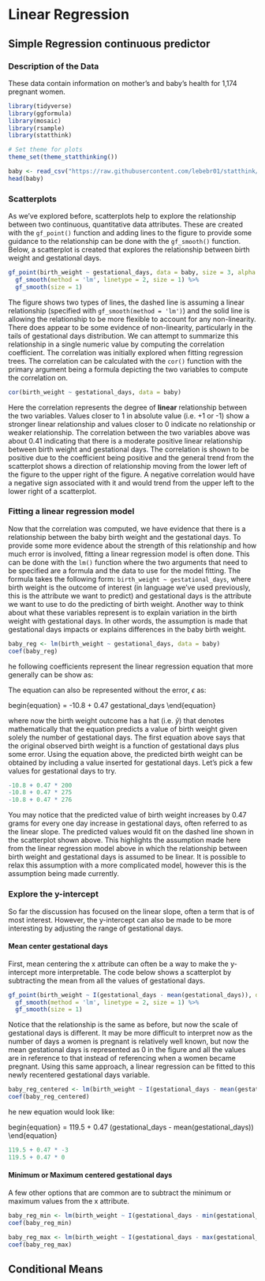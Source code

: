 # Linear Regression 

## Simple Regression continuous predictor
### Description of the Data
These data contain information on mother's and baby's health for 1,174 pregnant women.

```r
library(tidyverse)
library(ggformula)
library(mosaic)
library(rsample)
library(statthink)

# Set theme for plots
theme_set(theme_statthinking())

baby <- read_csv("https://raw.githubusercontent.com/lebebr01/statthink/master/data-raw/baby.csv")
head(baby)
```

<!--
### Explore relationships between two quantitative attributes
So far, the course has focused on exploring relationships between a quantitative and various qualitative (i.e. categorical or grouping) attributes. It is also common to want to explore relationships between two quantitative attributes. One way to visualize this type of relationship is with a scatterplot and this can be done with the `gf_point()` function. Similar to other multivariate figures, this function takes a formula as the input where the attribute of interest (log of salary here) is placed on the left hand side of the equation and the second attribute is placed on the right hand side of the equation. Below, the equation `log(Salary) ~ HmRun` means that the log salary is the attribute of interest (placed on the y-axis) is going to be plotted in conjunction with the number of home runs the player hit (placed on the x-axis). Let's look at the figure.



Another measure of association between two attributes is the correlation. This statistic gives a single number summary about the **linear** relationship between two quantitative attributes. The correlation ranges between -1 and +1 where 0 means no relationship. The closer the correlation gets to -1 or +1 indicates a stronger linear relationship between the two attributes. A correlation of -1 means the two attributes are inversely related, more specifically this means that as one goes up the other will tend to decrease. The opposite is true for a correlation of +1 indicating a positive relationship, as one attribute increases the other tends to increase as well.


-->

### Scatterplots
As we've explored before, scatterplots help to explore the relationship between two continuous, quantitative data attributes. These are created with the `gf_point()` function and adding lines to the figure to provide some guidance to the relationship can be done with the `gf_smooth()` function. Below, a scatterplot is created that explores the relationship between birth weight and gestational days.

```r
gf_point(birth_weight ~ gestational_days, data = baby, size = 3, alpha = .2) %>%
  gf_smooth(method = 'lm', linetype = 2, size = 1) %>%
  gf_smooth(size = 1)
```

The figure shows two types of lines, the dashed line is assuming a linear relationship (specified with `gf_smooth(method = 'lm')`) and the solid line is allowing the relationship to be more flexible to account for any non-linearity. There does appear to be some evidence of non-linearity, particularly in the tails of gestational days distribution. We can attempt to summarize this relationship in a single numeric value by computing the correlation coefficient. The correlation was initially explored when fitting regression trees. The correlation can be calculated with the `cor()` function with the primary argument being a formula depicting the two variables to compute the correlation on.

```r
cor(birth_weight ~ gestational_days, data = baby)
```

Here the correlation represents the degree of **linear** relationship between the two variables. Values closer to 1 in absolute value (i.e. +1 or -1) show a stronger linear relationship and values closer to 0 indicate no relationship or weaker relationship. The correlation between the two variables above was about 0.41 indicating that there is a moderate positive linear relationship between birth weight and gestational days. The correlation is shown to be positive due to the coefficient being positive and the general trend from the scatterplot shows a direction of relationship moving from the lower left of the figure to the upper right of the figure. A negative correlation would have a negative sign associated with it and would trend from the upper left to the lower right of a scatterplot.


### Fitting a linear regression model
Now that the correlation was computed, we have evidence that there is a relationship between the baby birth weight and the gestational days. To provide some more evidence about the strength of this relationship and how much error is involved, fitting a linear regression model is often done. This can be done with the `lm()` function where the two arguments that need to be specified are a formula and the data to use for the model fitting. The formula takes the following form: `birth_weight ~ gestational_days`, where birth weight is the outcome of interest (in language we've used previously, this is the attribute we want to predict) and gestational days is the attribute we want to use to do the predicting of birth weight. Another way to think about what these variables represent is to explain variation in the birth weight with gestational days. In other words, the assumption is made that gestational days impacts or explains differences in the baby birth weight.

```r
baby_reg <- lm(birth_weight ~ gestational_days, data = baby)
coef(baby_reg)
```

he following coefficients represent the linear regression equation that more generally can be show as:

\begin{equation}
birth\_weight = -10.8 + 0.47 gestational\_days + \epsilon
\end{equation}

The equation can also be represented without the error, $\epsilon$ as:

begin{equation}
\hat{birth\_weight} = -10.8 + 0.47 gestational\_days
\end{equation}

where now the birth weight outcome has a hat (i.e. $\hat{y}$) that denotes mathematically that the equation predicts a value of birth weight given solely the number of gestational days. The first equation above says that the original observed birth weight is a function of gestational days plus some error. Using the equation above, the predicted birth weight can be obtained by including a value inserted for gestational days. Let's pick a few values for gestational days to try.

```r
-10.8 + 0.47 * 200
-10.8 + 0.47 * 275
-10.8 + 0.47 * 276
```

You may notice that the predicted value of birth weight increases by 0.47 grams for every one day increase in gestational days, often referred to as the linear slope. The predicted values would fit on the dashed line shown in the scatterplot shown above. This highlights the assumption made here from the linear regression model above in which the relationship between birth weight and gestational days is assumed to be linear. It is possible to relax this assumption with a more complicated model, however this is the assumption being made currently.

### Explore the y-intercept
So far the discussion has focused on the linear slope, often a term that is of most interest. However, the y-intercept can also be made to be more interesting by adjusting the range of gestational days.

#### Mean center gestational days
First, mean centering the x attribute can often be a way to make the y-intercept more interpretable. The code below shows a scatterplot by subtracting the mean from all the values of gestational days.

```r
gf_point(birth_weight ~ I(gestational_days - mean(gestational_days)), data = baby, size = 3, alpha = .2) %>%
  gf_smooth(method = 'lm', linetype = 2, size = 1) %>%
  gf_smooth(size = 1)
```

Notice that the relationship is the same as before, but now the scale of gestational days is different. It may be more difficult to interpret now as the number of days a women is pregnant is relatively well known, but now the mean gestational days is represented as 0 in the figure and all the values are in reference to that instead of referencing when a women became pregnant. Using this same approach, a linear regression can be fitted to this newly recentered gestational days variable.

```r
baby_reg_centered <- lm(birth_weight ~ I(gestational_days - mean(gestational_days)), data = baby)
coef(baby_reg_centered)
```

he new equation would look like:

begin{equation}
\hat{birth\_weight} = 119.5 + 0.47 (gestational\_days - mean(gestational\_days))
\end{equation}

```r
119.5 + 0.47 * -3
119.5 + 0.47 * 0
```

#### Minimum or Maximum centered gestational days
A few other options that are common are to subtract the minimum or maximum values from the x attribute.

```r
baby_reg_min <- lm(birth_weight ~ I(gestational_days - min(gestational_days)), data = baby)
coef(baby_reg_min)
```

```r
baby_reg_max <- lm(birth_weight ~ I(gestational_days - max(gestational_days)), data = baby)
coef(baby_reg_max)
```


## Conditional Means

